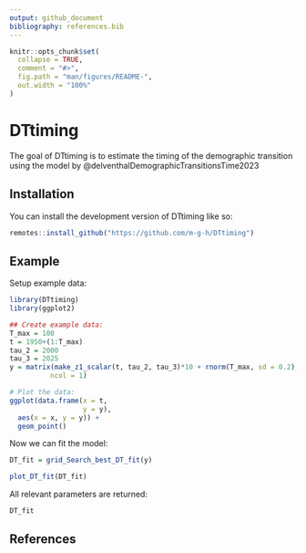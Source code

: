 ```yaml
---
output: github_document
bibliography: references.bib
---
```


<!-- README.md is generated from README.Rmd. Please edit that file -->

```r
knitr::opts_chunk$set(
  collapse = TRUE,
  comment = "#>",
  fig.path = "man/figures/README-",
  out.width = "100%"
)
```

# DTtiming

<!-- badges: start -->

<!-- badges: end -->

The goal of DTtiming is to estimate the timing of the demographic transition using the model by @delventhalDemographicTransitionsTime2023

## Installation

You can install the development version of DTtiming like so:

``` r
remotes::install_github("https://github.com/m-g-h/DTtiming")
```

## Example

Setup example data:

```r
library(DTtiming)
library(ggplot2)

## Create example data:
T_max = 100
t = 1950+(1:T_max)
tau_2 = 2000
tau_3 = 2025
y = matrix(make_z1_scalar(t, tau_2, tau_3)*10 + rnorm(T_max, sd = 0.2),
          ncol = 1)

# Plot the data:
ggplot(data.frame(x = t,
                  y = y),
  aes(x = x, y = y)) +
  geom_point()

```

Now we can fit the model:

```r

DT_fit = grid_Search_best_DT_fit(y)

plot_DT_fit(DT_fit)
```

All relevant parameters are returned:

```r
DT_fit
```

## References
